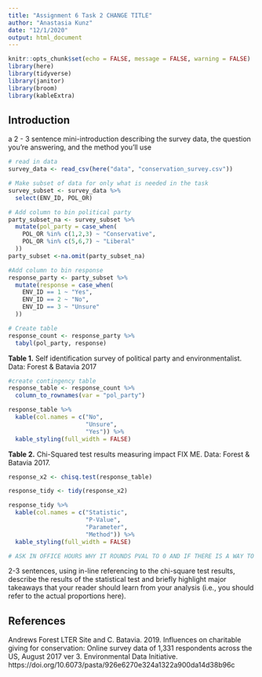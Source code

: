 ```yaml
---
title: "Assignment 6 Task 2 CHANGE TITLE"
author: "Anastasia Kunz"
date: "12/1/2020"
output: html_document
---
```


```r
knitr::opts_chunk$set(echo = FALSE, message = FALSE, warning = FALSE)
library(here)
library(tidyverse)
library(janitor)
library(broom)
library(kableExtra)
```

## Introduction 

 a 2 - 3 sentence mini-introduction describing the survey data, the question you’re answering, and the method you’ll use

```r
# read in data
survey_data <- read_csv(here("data", "conservation_survey.csv"))
```

```r
# Make subset of data for only what is needed in the task
survey_subset <- survey_data %>% 
  select(ENV_ID, POL_OR)
```

```r
# Add column to bin political party
party_subset_na <- survey_subset %>% 
  mutate(pol_party = case_when(
    POL_OR %in% c(1,2,3) ~ "Conservative", 
    POL_OR %in% c(5,6,7) ~ "Liberal"
  ))
party_subset <-na.omit(party_subset_na)
```

```r
#Add column to bin response
response_party <- party_subset %>% 
  mutate(response = case_when(
    ENV_ID == 1 ~ "Yes",
    ENV_ID == 2 ~ "No",
    ENV_ID == 3 ~ "Unsure"
  ))
```

```r
# Create table 
response_count <- response_party %>% 
  tabyl(pol_party, response)
```
 
**Table 1.** Self identification survey of political party and environmentalist. Data: Forest & Batavia 2017
```r
#create contingency table 
response_table <- response_count %>% 
  column_to_rownames(var = "pol_party")

response_table %>% 
  kable(col.names = c("No",
                      "Unsure",
                      "Yes")) %>% 
  kable_styling(full_width = FALSE)

```
**Table 2.** Chi-Squared test results measuring impact FIX ME. Data: Forest & Batavia 2017.
```r

response_x2 <- chisq.test(response_table)

response_tidy <- tidy(response_x2)

response_tidy %>% 
  kable(col.names = c("Statistic",
                      "P-Value",
                      "Parameter",
                      "Method")) %>% 
  kable_styling(full_width = FALSE)

# ASK IN OFFICE HOURS WHY IT ROUNDS PVAL TO 0 AND IF THERE IS A WAY TO CHANGE IT? Necessary?
```

2-3 sentences, using in-line referencing to the chi-square test results, describe the results of the statistical test and briefly highlight major takeaways that your reader should learn from your analysis (i.e., you should refer to the actual proportions here).

## References 

Andrews Forest LTER Site and C. Batavia. 2019. Influences on charitable giving for conservation: Online survey data of 1,331 respondents across the US, August 2017 ver 3. Environmental Data Initiative. https://doi.org/10.6073/pasta/926e6270e324a1322a900da14d38b96c

